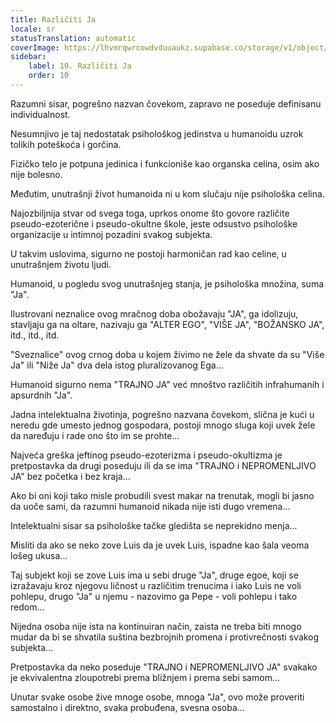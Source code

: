 ```yaml
---
title: Različiti Ja
locale: sr
statusTranslation: automatic
coverImage: https://lhvmrqwrcowdvduuaukz.supabase.co/storage/v1/object/public/strapi-uploads/small_cover-tratado-de-psicologia-revolucionaria.webp-5e15e1cec4e0ebebcde5d7fc7565d8fd.webp
sidebar:
    label: 10. Različiti Ja
    order: 10
---
```

Razumni sisar, pogrešno nazvan čovekom, zapravo ne poseduje definisanu individualnost.

Nesumnjivo je taj nedostatak psihološkog jedinstva u humanoidu uzrok tolikih poteškoća i gorčina.

Fizičko telo je potpuna jedinica i funkcioniše kao organska celina, osim ako nije bolesno.

Međutim, unutrašnji život humanoida ni u kom slučaju nije psihološka celina.

Najozbiljnija stvar od svega toga, uprkos onome što govore različite pseudo-ezoterične i pseudo-okultne škole, jeste odsustvo psihološke organizacije u intimnoj pozadini svakog subjekta.

U takvim uslovima, sigurno ne postoji harmoničan rad kao celine, u unutrašnjem životu ljudi.

Humanoid, u pogledu svog unutrašnjeg stanja, je psihološka množina, suma "Ja".

Ilustrovani neznalice ovog mračnog doba obožavaju "JA", ga idolizuju, stavljaju ga na oltare, nazivaju ga "ALTER EGO", "VIŠE JA", "BOŽANSKO JA", itd., itd., itd.

"Sveznalice" ovog crnog doba u kojem živimo ne žele da shvate da su "Više Ja" ili "Niže Ja" dva dela istog pluralizovanog Ega...

Humanoid sigurno nema "TRAJNO JA" već mnoštvo različitih infrahumanih i apsurdnih "Ja".

Jadna intelektualna životinja, pogrešno nazvana čovekom, slična je kući u neredu gde umesto jednog gospodara, postoji mnogo sluga koji uvek žele da naređuju i rade ono što im se prohte...

Najveća greška jeftinog pseudo-ezoterizma i pseudo-okultizma je pretpostavka da drugi poseduju ili da se ima "TRAJNO i NEPROMENLJIVO JA" bez početka i bez kraja...

Ako bi oni koji tako misle probudili svest makar na trenutak, mogli bi jasno da uoče sami, da razumni humanoid nikada nije isti dugo vremena...

Intelektualni sisar sa psihološke tačke gledišta se neprekidno menja...

Misliti da ako se neko zove Luis da je uvek Luis, ispadne kao šala veoma lošeg ukusa...

Taj subjekt koji se zove Luis ima u sebi druge "Ja", druge egoe, koji se izražavaju kroz njegovu ličnost u različitim trenucima i iako Luis ne voli pohlepu, drugo "Ja" u njemu - nazovimo ga Pepe - voli pohlepu i tako redom...

Nijedna osoba nije ista na kontinuiran način, zaista ne treba biti mnogo mudar da bi se shvatila suština bezbrojnih promena i protivrečnosti svakog subjekta...

Pretpostavka da neko poseduje "TRAJNO i NEPROMENLJIVO JA" svakako je ekvivalentna zloupotrebi prema bližnjem i prema sebi samom...

Unutar svake osobe žive mnoge osobe, mnoga "Ja", ovo može proveriti samostalno i direktno, svaka probuđena, svesna osoba...

